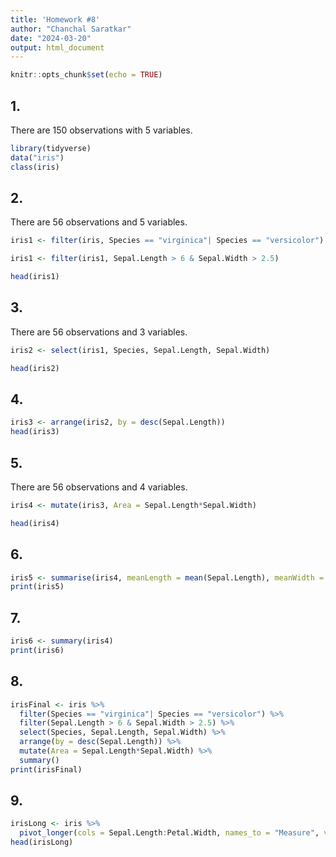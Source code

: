 ```yaml
---
title: 'Homework #8'
author: "Chanchal Saratkar"
date: "2024-03-20"
output: html_document
---
```


```r
knitr::opts_chunk$set(echo = TRUE)
```

## 1. 

There are 150 observations with 5 variables. 
```r
library(tidyverse)
data("iris")
class(iris)
```

## 2. 

There are 56 observations and 5 variables.
```r
iris1 <- filter(iris, Species == "virginica"| Species == "versicolor")

iris1 <- filter(iris1, Sepal.Length > 6 & Sepal.Width > 2.5)

head(iris1)
```

## 3. 

There are 56 observations and 3 variables.
```r
iris2 <- select(iris1, Species, Sepal.Length, Sepal.Width)

head(iris2)
```

## 4. 
```r
iris3 <- arrange(iris2, by = desc(Sepal.Length))
head(iris3)
```

## 5.

There are 56 observations and 4 variables.
```r
iris4 <- mutate(iris3, Area = Sepal.Length*Sepal.Width)

head(iris4)
```

## 6.
```r
iris5 <- summarise(iris4, meanLength = mean(Sepal.Length), meanWidth = mean(Sepal.Width), number = n())
print(iris5)
```


## 7.
```r
iris6 <- summary(iris4)
print(iris6)
```

## 8. 
```r
irisFinal <- iris %>% 
  filter(Species == "virginica"| Species == "versicolor") %>%
  filter(Sepal.Length > 6 & Sepal.Width > 2.5) %>% 
  select(Species, Sepal.Length, Sepal.Width) %>% 
  arrange(by = desc(Sepal.Length)) %>% 
  mutate(Area = Sepal.Length*Sepal.Width) %>% 
  summary()
print(irisFinal)
```

## 9.
```r
irisLong <- iris %>% 
  pivot_longer(cols = Sepal.Length:Petal.Width, names_to = "Measure", values_to = "Value")
head(irisLong)
```

